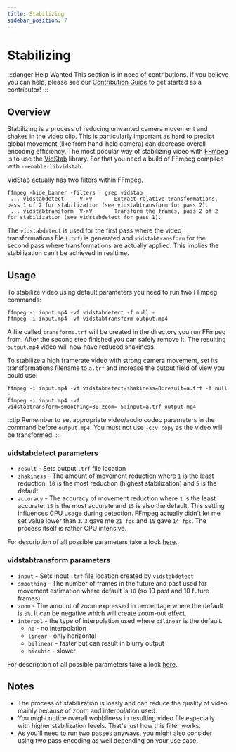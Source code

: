 ```yaml
---
title: Stabilizing
sidebar_position: 7
---
```


# Stabilizing

:::danger Help Wanted
This section is in need of contributions. If you believe you can help, please see our [Contribution Guide](../contribution-guide.mdx) to get started as a contributor!
:::

## Overview

Stabilizing is a process of reducing unwanted camera movement and shakes in the video clip. This is particularly important as hard to predict global movement (like from hand-held camera) can decrease overall encoding efficiency. The most popular way of stabilizing video with [FFmpeg](../utilities/ffmpeg.mdx) is to use the [VidStab](https://github.com/georgmartius/vid.stab) library. For that you need a build of FFmpeg compiled with `--enable-libvidstab`.

VidStab actually has two filters within FFmpeg.

```shell
ffmpeg -hide_banner -filters | grep vidstab
 ... vidstabdetect     V->V       Extract relative transformations, pass 1 of 2 for stabilization (see vidstabtransform for pass 2).
 ... vidstabtransform  V->V       Transform the frames, pass 2 of 2 for stabilization (see vidstabdetect for pass 1).
```
 The `vidstabdetect` is used for the first pass where the video transformations file (`.trf`) is generated and `vidstabtransform` for the second pass where transformations are actually applied. This implies the stabilization can't be achieved in realtime.

## Usage

To stabilize video using default parameters you need to run two FFmpeg commands:
```shell
ffmpeg -i input.mp4 -vf vidstabdetect -f null -
ffmpeg -i input.mp4 -vf vidstabtransform output.mp4
```

A file called `transforms.trf` will be created in the directory you run FFmpeg from. After the second step finished you can safely remove it. The resulting `output.mp4` video will now have reduced shakiness.

To stabilize a high framerate video with strong camera movement, set its transformations filename to `a.trf` and increase the output field of view you could use:
```shell
ffmpeg -i input.mp4 -vf vidstabdetect=shakiness=8:result=a.trf -f null -
ffmpeg -i input.mp4 -vf vidstabtransform=smoothing=30:zoom=-5:input=a.trf output.mp4
```

:::tip
Remember to set appropriate video/audio codec parameters in the command before `output.mp4`. You must not use `-c:v copy` as the video will be transformed.
:::

### vidstabdetect parameters

- `result` - Sets output `.trf` file location
- `shakiness` - The amount of movement reduction where `1` is the least reduction, `10` is the most reduction (highest stabilization) and `5` is the default
- `accuracy` - The accuracy of movement reduction where `1` is the least accurate, `15` is the most accurate and `15` is also the default. This setting influences CPU usage during detection. FFmpeg actually didn't let me set value lower than `3`. `3` gave me `21 fps` and `15` gave `14 fps`. The process itself is rather CPU intensive.

For description of all possible parameters take a look [here](https://ffmpeg.org/ffmpeg-filters.html#vidstabdetect-1).

### vidstabtransform parameters

- `input` - Sets input `.trf` file location created by `vidstabdetect`
- `smoothing` - The number of frames in the future and past used for movement estimation where default is `10` (so 10 past and 10 future frames)
- `zoom` - The amount of zoom expressed in percentage where the default is `0%`. It can be negative which will create zoom-out effect.
- `interpol` - the type of interpolation used where `bilinear` is the default.
  - `no` - no interpolation
  - `linear` - only horizontal
  - `bilinear` - faster but can result in blurry output
  - `bicubic` - slower

For description of all possible parameters take a look [here](https://ffmpeg.org/ffmpeg-filters.html#vidstabtransform-1).


## Notes

- The process of stabilization is lossly and can reduce the quality of video mainly because of zoom and interpolation used.
- You might notice overall wobbliness in resulting video file especially with higher stabilization levels. That's just how this filter works.
- As you'll need to run two passes anyways, you might also consider using two pass encoding as well depending on your use case.
